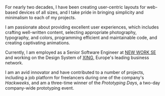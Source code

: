 For nearly two decades, I have been creating user-centric layouts for web-based devices of all sizes, and I take pride in bringing simplicity and minimalism to each of my projects.

I am passionate about providing excellent user experiences, which includes crafting well-written content, selecting appropriate photography, typography, and colors, programming efficient and maintainable code, and creating captivating animations.

Currently, I am employed as a Senior Software Engineer at [NEW WORK SE](https://www.new-work.se/) and working on the Design System of [XING](https://www.xing.com/), Europe's leading business network.

I am an avid innovator and have contributed to a number of projects, including a job platform for freelancers during one of the company's _Hackweeks_, and am a three-time winner of the _Prototyping Days_, a two-day company-wide prototyping event.
